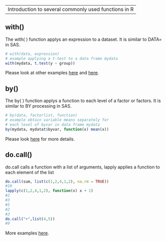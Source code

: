 ---
  Introduction to several commonly used functions in R
--

## with()
The with( ) function applys an expression to a dataset. It is similar to 
DATA= in SAS.

```r
# with(data, expression)
# example applying a t-test to a data frame mydata 
with(mydata, t.test(y ~ group))

```
Please look at other examples [here](http://stackoverflow.com/questions/21827572/what-is-the-difference-between-with-and-within-in-r) and [here](http://www.magesblog.com/2012/01/say-it-in-r-with-by-apply-and-friends.html).

## by()
The by( ) function applys a function to each level of a factor or factors. 
It is similar to BY processing in SAS.

```r
# by(data, factorlist, function)
# example obtain variable means separately for
# each level of byvar in data frame mydata 
by(mydata, mydatat$byvar, function(x) mean(x))
```

Please look [here](http://www.magesblog.com/2012/01/say-it-in-r-with-by-apply-and-friends.html) for more details.

## do.call()
do.call calls a function with a list of arguments, lapply applies a function to each element of the list

```r
do.call(sum, list(c(1,2,4,1,2), na.rm = TRUE))
#10
lapply(c(1,2,4,1,2), function(x) x + 1)
#2
#3
#5
#2
#3
do.call("+",list(4,5))
#9
```
More examples [here](https://stat.ethz.ch/R-manual/R-devel/library/base/html/do.call.html).
